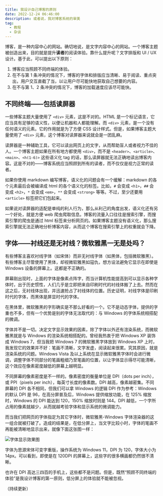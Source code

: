 ```yaml
---
title: 我设计自己博客的原则
date: 2022-12-24 06:46:00
description: 或者说，我对博客系统的审美
tag:
  - 教程
  - 杂谈
---
```



博客，是一种内容中心的网站。确切地说，是文字内容中心的网站。一个博客主题被创造出来，目的就是提升**读者**的阅读体验。靠什么提升呢？文字排版和 UI / UX 设计。基于此，可以提出以下原则：

1. 博客应当照顾不同终端的体验。
2. 在不与第 1 条冲突的情况下，博客的字体和排版应当清晰、易于阅读、重点突出，用户交互直截了当，以让用户尽可能快地获取自己想要的内容。
3. 在不与第 1、2 条冲突的情况下，博客的加载速度应该尽可能快。

## 不同终端——包括读屏器

一些博客主题大量使用了 `<div>` 元素，这是不对的。HTML 是一个标记语言，它应当具有足够的语义性，以便让机器和人都能理解。而 `<div>` 元素，是一个没有任何语义的元素。它的作用就是为了方便 CSS 设计样式。但是，如果博客主题大量使用了 `<div>` 元素，这个博客对读屏器来说就会是一团乱麻。

读屏器是一种辅助工具，它可以读出网页上的文字，从而帮助盲人或者视力不佳的人。一个博客主题如果在所有地方都使用 `<div>`，而不是 `<header>`、`<article>`、`<main>`、`<h(1-6)>` 这些语义化 tag 的话，那么读屏器就无法正确地读出博客内容。这是不对的——博客系统应当照顾到所有的读者，而不仅仅是视力正常的读者。

如果你使用 markdown 编写博客，语义化的问题会有一个缓解：markdown 的各个元素最后会被编译成 html 的各个语义化的标签。比如，`#` 会变成 `<h1>`，`##` 会变成 `<h2>`，`*` 会变成 `<em>`，`**` 会变成 `<strong>` 等等。不过，至少还要用 `<article>` 标签把它们包起来。

如果说对读屏器的适配是单纯的利人行为，那么从利己的角度出发，语义化还有另一个好处，就是方便 web 爬虫爬取信息。博客的流量入口往往是搜索引擎，而搜索引擎的爬虫是通过 html 标签来分析网页的。如果博客主题没有语义化，那么搜索引擎就无法正确地分析博客内容，从而这个博客在搜索引擎上的权重就会下降。

## 字体——衬线还是无衬线？微软雅黑一无是处吗？

有些博客主喜欢衬线字体（如宋体）而非无衬线字体（如黑体，包括微软雅黑）。有些博客主尽管使用了黑体，却视微软雅黑如寇仇，想方设法避免它显示在即使是 Windows 设备的屏幕上。这都是不正确的。

屏幕刚出现时，上面的字体是像素点阵字，而当计算机性能提高到可以显示各种字体时，出于历史惯性，人们几乎是立即把来自印刷时代的衬线体搬了上去。然而在这之后，无衬线体出现，并迅速抢占了衬线体的位置。历史证明，衬线字体是印刷时代的字体，而黑体是屏显时代的字体。

在黑体里，微软雅黑的字形确实是不那么好看的一个。它不是动态字体，提供的字重也不多，但有一个优势是别的字体无法取代的：与 Windows 的字体系统相搭配的微调。

字体并不是一切。决定文字显示效果的因素，除了字体以外还有渲染系统，而微软雅黑就是与 Windows 的渲染系统相搭配的。曾经我热衷于把 Windows XP 装饰成 Windows 7，但当我把 Windows 7 的微软雅黑字体放到 Windows XP 上时，我发现它的效果并不好：笔画不清晰，文字发虚，阅读起来很累。究其原因，就是渲染系统的问题。Windows Vista 及以上系统在显示微软雅黑字体时会进行微调，调整字体不同部分的笔画粗细乃至笔画的位置，以让字体显示得尽可能清晰，这个效应在像素密度越低的屏幕上越明显。

不同屏幕的像素密度是不一样的。像素密度的衡量单位是 DPI（dots per inch），或 PPI（pixels per inch），每英寸长度的像素数。DPI 越高，像素越密集。不同屏幕的 DPI 各不相同，但我们可以拿 Windows 的逻辑 DPI 作为参考：Windows 的默认 DPI 是 96，在高分屏普及后，Windows 提供缩放功能，在 125% 缩放时，Windows 的 DPI 能达到 120，150% 缩放时则是 144。DPI 越低，一个字所占用的像素就越少，从而就越考验字体和显示系统的微调能力。

而当我们把网页的字体指定为其它字体时，微软雅黑-Windows 字体渲染器的这一组合就被打破了。造成的结果是，在低分屏上，当文字比较小时，字体的笔画不再能被清晰地显示出来，就像下面这张图一样：

<img src={screenShot1} alt="字体显示效果图" />

字体为思源宋体可变字重版，操作系统为 Windows 11，DPI 为 120，字体大小为 14px。可以看到，即使是在 120DPI 的屏幕上，这些字的很多横画都仍然很不清晰。

也许在 DPI 高达三四百的手机上，这些都不是问题。但是，既然“照顾不同终端的体验”是我设计博客的第一原则，低分屏上的体验就不能被忽视。

（持续更新）
